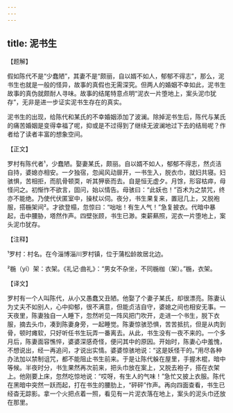 ```yaml
---
---
---
```

title: 泥书生
---




【题解】


假如陈代不是“少蠢陋”，其妻不是“颇丽，自以婿不如人，郁郁不得志”，那么，泥书生也就是一般的怪异，故事的真假也无需深究。但两人的婚姻不幸如此，泥书生故事的真伪就颇耐人寻味。故事的结尾特意点明“泥衣一片堕地上，案头泥巾犹存”，无非是进一步证实泥书生存在的真实。

泥书生的出现，给陈代和某氏的不幸婚姻添加了波澜。除掉泥书生后，陈代与某氏的痛苦婚姻是变得幸福了呢，抑或是不过得到了继续无波澜地过下去的结局呢？作者给了读者丰富的想象空间。

【正文】

罗村有陈代者¹，少蠢陋。娶妻某氏，颇丽。自以婿不如人，郁郁不得志，然贞洁自持，婆媳亦相安。一夕独宿，忽闻风动扉开，一书生入，脱衣巾，就妇共寝。妇骇惧，苦相拒，而肌骨顿耎，听其狎亵而去。自是恒无虚夕。月馀，形容枯瘁，母怪问之。初惭怍不欲言，固问，始以情告。母骇曰：“此妖也！”百术为之禁咒，终亦不能绝。乃使代伏匿室中，操杖以伺。夜分，书生果复来，置冠几上，又脱袍服，搭椸架间²。才欲登榻，忽惊曰：“咄咄！有生人气！”急复披衣。代暗中暴起，击中腰胁，塔然作声。四壁张顾，书生已渺。束薪爇照，泥衣一片堕地上，案头泥巾犹存。





【注释】


¹罗村：村名。在今淄博淄川罗村镇，位于蒲松龄故居北边。

²椸（yí）架：衣架。《礼记·曲礼》：“男女不杂坐，不同椸枷（架）。”椸，衣架。





【译文】


罗村有一个人叫陈代，从小又愚蠢又丑陋。他娶了个妻子某氏，却很漂亮。陈妻认为丈夫不如别人，心中抑郁，很不满意，但能贞洁自守，婆媳之间也相安无事。一天夜里，陈妻独自一人睡下，忽然听见一阵风把门吹开，走进一个书生，脱下衣服，摘去头巾，凑到陈妻身旁，一起睡觉。陈妻惊骇恐惧，苦苦抵抗，但是从肉到骨，顿时瘫软，只好听任书生玩弄一番离去。从此，书生没有一夜不来的。一个多月后，陈妻面容憔悴，婆婆深感奇怪，便问其中的原因。开始时，陈妻心中羞愧，不想说出，经一再追问，才说出实情。婆婆惊骇地说：“这是妖怪干的。”用尽各种办法加以禁制诅咒，都不能阻止书生前来。于是让陈代躲在屋里，手握木棍，暗中等候。半夜时分，书生果然再次前来，把头巾放在案上，又脱去袍子，搭在衣架上。他刚要上床，忽然吃惊地说：“哎呀，有生人的气味！”急忙又披上衣服。陈代在黑暗中突然一跃而起，打在书生的腰肋上，“砰砰”作声。再向四面查看，书生已经杳无踪影。拿一个火把点着一照，看见有一片泥衣落在地上，案头的泥头巾还放在那里。
